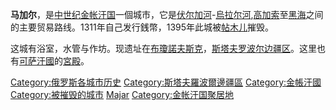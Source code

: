 {{unreferenced|time=2010-06-11T02:51:01+00:00}}
'''马加尔'''，是[[中世纪|中世纪]][[金帐汗国|金帐汗国]]一個城市，它是[[伏尔加河|伏尔加河]]-[[烏拉尔河|烏拉尔河]],[[高加索|高加索]]至[[黑海|黑海]]之间的主要贸易路线。1311年自己发行銭幣，1395年此城被[[帖木儿|帖木儿]]摧毁。

这城有浴室，水管与作坊。现遗址在[[布瓊諾夫斯克|布瓊諾夫斯克]]，[[斯塔夫罗波尔边疆区|斯塔夫罗波尔边疆区]]。这里也有[[可萨汗國|可萨汗國]]的[[宮殿|宮殿]]。

[[Category:俄罗斯各城市历史|Category:俄罗斯各城市历史]]
[[Category:斯塔夫羅波爾邊疆區|Category:斯塔夫羅波爾邊疆區]]
[[Category:金帳汗國|Category:金帳汗國]]
[[Category:被摧毁的城市|Category:被摧毁的城市]]
[[Category:已不存在的俄罗斯城市|Majar]]
[[Category:金帐汗国聚居地|Category:金帐汗国聚居地]]